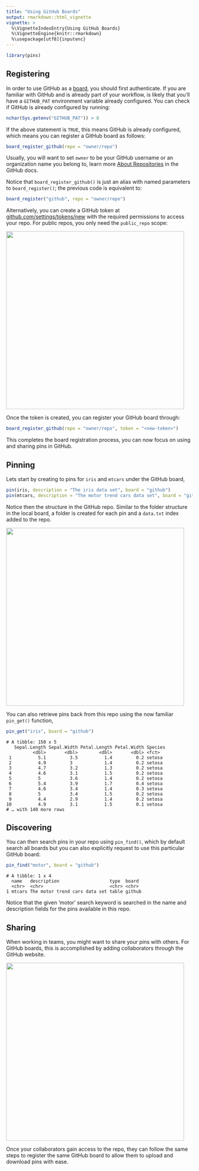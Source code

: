 ```yaml
---
title: "Using GitHub Boards"
output: rmarkdown::html_vignette
vignette: >
  %\VignetteIndexEntry{Using GitHub Boards}
  %\VignetteEngine{knitr::rmarkdown}
  %\usepackage[utf8]{inputenc}
---
```


```r
library(pins)
```

## Registering

In order to use GitHub as a [board](boards-understanding.html), you should first authenticate. If you are familiar with GitHub and is already part of your workflow, is likely that you'll have a `GITHUB_PAT` environment variable already configured. You can check if GitHub is already configured by running:

```r
nchar(Sys.getenv("GITHUB_PAT")) > 0
```

If the above statement is `TRUE`, this means GitHub is already configured, which means you can register a GitHub board as follows:

```r
board_register_github(repo = "owner/repo")
```

Usually, you will want to set `owner` to be your GitHub username or an organization name you belong to, learn more [About Repositories](https://help.github.com/en/articles/about-repositories) in the GitHub docs.

Notice that `board_register_github()` is just an alias with named parameters to `board_register()`; the previous code is equivalent to:

```r
board_register("github", repo = "owner/repo")
```

Alternatively, you can create a GitHub token at [github.com/settings/tokens/new](https://github.com/settings/tokens/new) with the required permissions to access your repo. For public repos, you only need the `public_repo` scope:

![](images/boards-github-token.png){width=480px}

Once the token is created, you can register your GitHub board through:

```r
board_register_github(repo = "owner/repo", token = "<new-token>")
```

This completes the board registration process, you can now focus on using and sharing pins in GitHub.

## Pinning

Lets start by creating to pins for `iris` and `mtcars` under the GitHub board,

```r
pin(iris, description = "The iris data set", board = "github")
pin(mtcars, description = "The motor trend cars data set", board = "github")
```

Notice then the structure in the GitHub repo. Similar to the folder structure in the local board, a folder is created for each pin and a `data.txt` index added to the repo.

![](images/boards-github-repo.png){width=480px}

You can also retrieve pins back from this repo using the now familiar `pin_get()` function,

```r
pin_get("iris", board = "github")
```
```
# A tibble: 150 x 5
   Sepal.Length Sepal.Width Petal.Length Petal.Width Species
          <dbl>       <dbl>        <dbl>       <dbl> <fct>  
 1          5.1         3.5          1.4         0.2 setosa 
 2          4.9         3            1.4         0.2 setosa 
 3          4.7         3.2          1.3         0.2 setosa 
 4          4.6         3.1          1.5         0.2 setosa 
 5          5           3.6          1.4         0.2 setosa 
 6          5.4         3.9          1.7         0.4 setosa 
 7          4.6         3.4          1.4         0.3 setosa 
 8          5           3.4          1.5         0.2 setosa 
 9          4.4         2.9          1.4         0.2 setosa 
10          4.9         3.1          1.5         0.1 setosa 
# … with 140 more rows
```

## Discovering

You can then search pins in your repo using `pin_find()`, which by default search all boards but you can also explicitly request to use this particular GitHub board:

```r
pin_find("motor", board = "github")
```
```
# A tibble: 1 x 4
  name   description                   type  board 
  <chr>  <chr>                         <chr> <chr> 
1 mtcars The motor trend cars data set table github
```

Notice that the given 'motor' search keyword is searched in the name and description fields for the pins available in this repo.

## Sharing

When working in teams, you might want to share your pins with others. For GitHub boards, this is accomplished by adding collaborators through the GitHub website. 

![](images/boards-github-sharing.png){width=480px}

Once your collaborators gain access to the repo, they can follow the same steps to register the same GitHub board to allow them to upload and download pins with ease.
